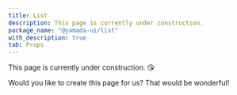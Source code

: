 ```yaml
---
title: List
description: This page is currently under construction.
package_name: "@yamada-ui/list"
with_description: true
tab: Props
---
```


This page is currently under construction. 😘

Would you like to create this page for us? That would be wonderful!
